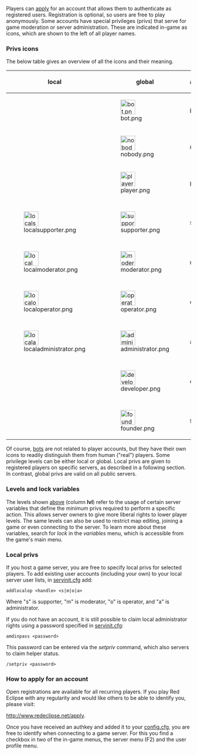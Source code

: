 Players can [http://www.redeclipse.net/apply apply] for an account that allows them to authenticate as registered users. Registration is optional, so users are free to play anonymously. Some accounts have special privileges (privs) that serve for game moderation or server administration. These are indicated in-game as icons, which are shown to the left of all player names. 

=== Privs icons ===
The below table gives an overview of all the icons and their meaning.

{|class="wikitable"
!local
!global
!authentication
!lvl
!align="center"|role
|-
|
|[[File:bot.png|40px]]
|bot
|0
|A.I. controlled player
|-
|
|[[File:nobody.png|40px]]
|none
|0
|anonymous player
|-
|
|[[File:player.png|40px]]
|player
|1
|registered player
|-
|[[File:localsupporter.png|40px]]
|[[File:supporter.png|40px]]
|supporter
|2
|those who contributed in some way
|-
|[[File:localmoderator.png|40px]]
|[[File:moderator.png|40px]]
|moderator
|3
|[[Admin_Guide#Moderation_Commands|game moderation]]
|-
|[[File:localoperator.png|40px]]
|[[File:operator.png|40px]]
|operator
|4
|can change most game variables
|-
|[[File:localadministrator.png|40px]]
|[[File:administrator.png|40px]]
|administrator
|5
|full control of server settings
|-
|
|[[File:developer.png|40px]]
|developer
|6
|core developers of the project
|-
|
|[[File:founder.png|40px]]
|founder
|7
|founders of the project
|}
Of course, [[Bot|bots]] are not related to player accounts, but they have their own icons to readily distinguish them from human ("real") players. Some privilege levels can be either local or global. Local privs are given to registered players on specific servers, as described in a following section. In contrast, global privs are valid on all public servers.

===Levels and lock variables===

The levels shown [[#Privs icons|above]] (column '''lvl''') refer to the usage of certain server variables that define the minimum privs required to perform a specific action. This allows server owners to give more liberal rights to lower player levels. The same levels can also be used to restrict map editing, joining a game or even connecting to the server. To learn more about these variables, search for ''lock'' in the ''variables'' menu, which is accessible from the game's main menu.

===Local privs===

If you host a game server, you are free to specify local privs for selected players. To add existing user accounts (including your own) to your local server user lists, in [[Server_Setup#Configuration_Files|servinit.cfg]] add:
<pre>addlocalop <handle> <s|m|o|a></pre>
Where "s" is supporter, "m" is moderator, "o" is operator, and "a" is administrator.

If you do not have an account, it is still possible to claim local administrator rights using a password specified in [[Server_Setup#Configuration_Files|servinit.cfg]]:
<pre>amdinpass <password> </pre>
This password can be entered via the ''setpriv'' command, which also servers to claim helper status.
<pre>/setpriv <password></pre>

===How to apply for an account===

Open registrations are available for all recurring players. If you play Red Eclipse with any regularity and would like others to be able to identify you, please visit:

http://www.redeclipse.net/apply.

Once you have received an authkey and added it to your [[Game_Settings#config.cfg|config.cfg]], you are free to identify when connecting to a game server. For this you find a checkbox in two of the in-game menus, the server menu (F2) and the user profile menu.